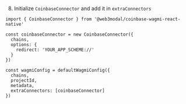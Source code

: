 
8. Initialize `CoinbaseConnector` and add it in `extraConnectors`

```tsx
import { CoinbaseConnector } from '@web3modal/coinbase-wagmi-react-native'

const coinbaseConnector = new CoinbaseConnector({
  chains,
  options: {
    redirect: 'YOUR_APP_SCHEME://'
  }
})

const wagmiConfig = defaultWagmiConfig({
  chains,
  projectId,
  metadata,
  extraConnectors: [coinbaseConnector]
})
```